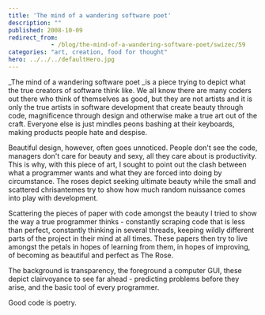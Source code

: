 ```yaml
---
title: 'The mind of a wandering software poet'
description: ""
published: 2008-10-09
redirect_from: 
            - /blog/the-mind-of-a-wandering-software-poet/swizec/59
categories: "art, creation, food for thought"
hero: ../../../defaultHero.jpg
---
```

\_The mind of a wandering software poet \_is a piece trying to depict what the true creators of software think like. We all know there are many coders out there who think of themselves as good, but they are not artists and it is only the true artists in software development that create beauty through code, magnificence through design and otherwise make a true art out of the craft. Everyone else is just mindles peons bashing at their keyboards, making products people hate and despise.

Beautiful design, however, often goes unnoticed. People don&#x27;t see the code, managers don&#x27;t care for beauty and sexy, all they care about is productivity. This is why, with this piece of art, I sought to point out the clash between what a programmer wants and what they are forced into doing by circumstance. The roses depict seeking ultimate beauty while the small and scattered chrisantemes try to show how much random nuissance comes into play with development.

Scattering the pieces of paper with code amongst the beauty I tried to show the way a true programmer thinks - constantly scraping code that is less than perfect, constantly thinking in several threads, keeping wildly different parts of the project in their mind at all times. These papers then try to live amongst the petals in hopes of learning from them, in hopes of improving, of becoming as beautiful and perfect as The Rose.

The background is transparency, the foreground a computer GUI, these depict clairvoyance to see far ahead - predicting problems before they arise, and the basic tool of every programmer.

Good code is poetry.
